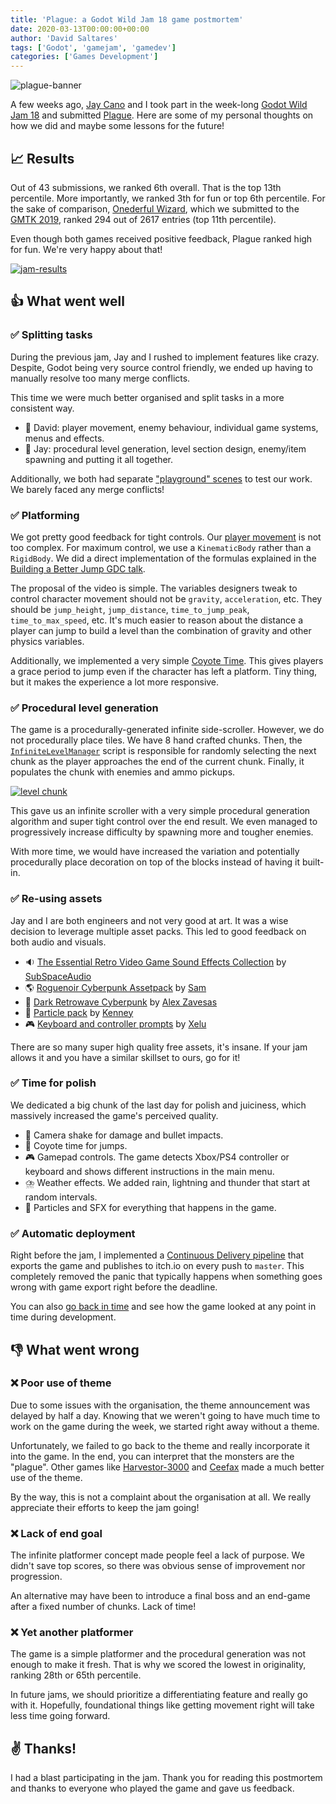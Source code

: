 ```yaml
---
title: 'Plague: a Godot Wild Jam 18 game postmortem'
date: 2020-03-13T00:00:00+00:00
author: 'David Saltares'
tags: ['Godot', 'gamejam', 'gamedev']
categories: ['Games Development']
---
```


![plague-banner](/img/plague/header.png)

A few weeks ago, [Jay Cano](https://twitter.com/senthe) and I took part in the week-long [Godot Wild Jam 18](https://itch.io/jam/godot-wild-jam-18) and submitted [Plague](https://dsaltares.itch.io/plague). Here are some of my personal thoughts on how we did and maybe some lessons for the future!

## 📈 Results

Out of 43 submissions, we ranked 6th overall. That is the top 13th percentile. More importantly, we ranked 3th for fun or top 6th percentile. For the sake of comparison, [Onederful Wizard](game-jams/onederful-wizzard/), which we submitted to the [GMTK 2019](https://itch.io/jam/gmtk-2019), ranked 294 out of 2617 entries (top 11th percentile).

Even though both games received positive feedback, Plague ranked high for fun. We're very happy about that!

[![jam-results](/img/plague/jam-results.png)](/img/plague/jam-results.png)

## 👍 What went well

### ✅ Splitting tasks

During the previous jam, Jay and I rushed to implement features like crazy. Despite, Godot being very source control friendly, we ended up having to manually resolve too many merge conflicts.

This time we were much better organised and split tasks in a more consistent way.

- 👋 David: player movement, enemy behaviour, individual game systems, menus and effects.
- 👋 Jay: procedural level generation, level section design, enemy/item spawning and putting it all together.

Additionally, we both had separate ["playground" scenes](https://github.com/dsaltares/godot-wild-jam-18/blob/c2a13c5d40c06146a80b24380b4654cdcfcb5198/game/david/david_test.tscn) to test our work. We barely faced any merge conflicts!

### ✅ Platforming

We got pretty good feedback for tight controls. Our [player movement](https://github.com/dsaltares/godot-wild-jam-18/blob/master/game/Player/Move.gd) is not too complex. For maximum control, we use a `KinematicBody` rather than a `RigidBody`. We did a direct implementation of the formulas explained in the [Building a Better Jump GDC talk](https://www.youtube.com/watch?v=hG9SzQxaCm8).

<YouTube videoId="hG9SzQxaCm8" />

The proposal of the video is simple. The variables designers tweak to control character movement should not be `gravity`, `acceleration`, etc. They should be `jump_height`, `jump_distance`, `time_to_jump_peak`, `time_to_max_speed`, etc. It's much easier to reason about the distance a player can jump to build a level than the combination of gravity and other physics variables.

Additionally, we implemented a very simple [Coyote Time](https://github.com/dsaltares/godot-wild-jam-18/blob/5da19b57e42014a3a9f26b64c782a51b5925a39c/game/Player/Air.gd#L33). This gives players a grace period to jump even if the character has left a platform. Tiny thing, but it makes the experience a lot more responsive.

### ✅ Procedural level generation

The game is a procedurally-generated infinite side-scroller. However, we do not procedurally place tiles. We have 8 hand crafted chunks. Then, the [`InfiniteLevelManager`](https://github.com/dsaltares/godot-wild-jam-18/blob/5da19b57e42014a3a9f26b64c782a51b5925a39c/game/Levels/InfiniteLevelManager.gd) script is responsible for randomly selecting the next chunk as the player approaches the end of the current chunk. Finally, it populates the chunk with enemies and ammo pickups.

[![level chunk](/img/plague/levelchunk.png)](/img/plague/levelchunk.png)

This gave us an infinite scroller with a very simple procedural generation algorithm and super tight control over the end result. We even managed to progressively increase difficulty by spawning more and tougher enemies.

With more time, we would have increased the variation and potentially procedurally place decoration on top of the blocks instead of having it built-in.

### ✅ Re-using assets

Jay and I are both engineers and not very good at art. It was a wise decision to leverage multiple asset packs. This led to good feedback on both audio and visuals.

- 🔉 [The Essential Retro Video Game Sound Effects Collection](https://opengameart.org/content/512-sound-effects-8-bit-style) by [SubSpaceAudio](https://opengameart.org/users/subspaceaudio)
- 🌎 [Roguenoir Cyberpunk Assetpack](https://s4m-ur4i.itch.io/roguenoir-cyberpunk-assetpack-pixelart) by [Sam](https://s4m-ur4i.itch.io/)
- 🎵 [Dark Retrowave Cyberpunk](https://www.jamendo.com/track/1655535/dark-retrowave-cyberpunk) by [Alex Zavesas](https://www.jamendo.com/artist/486413/alexzavesa)
- 🌟 [Particle pack](https://www.kenney.nl/assets/particle-pack) by [Kenney](https://www.kenney.nl/)
- 🎮 [Keyboard and controller prompts](https://opengameart.org/content/free-keyboard-and-controllers-prompts-pack) by [Xelu](https://opengameart.org/users/xelu)

There are so many super high quality free assets, it's insane. If your jam allows it and you have a similar skillset to ours, go for it!

### ✅ Time for polish

We dedicated a big chunk of the last day for polish and juiciness, which massively increased the game's perceived quality.

- 🎥 Camera shake for damage and bullet impacts.
- 🦘 Coyote time for jumps.
- 🎮 Gamepad controls. The game detects Xbox/PS4 controller or keyboard and shows different instructions in the main menu.
- ⛈️ Weather effects. We added rain, lightning and thunder that start at random intervals.
- 🌟 Particles and SFX for everything that happens in the game.

### ✅ Automatic deployment

Right before the jam, I implemented a [Continuous Delivery pipeline](/continuous-delivery-pipeline-for-godot-and-itch.io/) that exports the game and publishes to itch.io on every push to `master`. This completely removed the panic that typically happens when something goes wrong with game export right before the deadline.

You can also [go back in time](https://github.com/dsaltares/godot-wild-jam-18/releases) and see how the game looked at any point in time during development.

## 👎 What went wrong

### ❌ Poor use of theme

Due to some issues with the organisation, the theme announcement was delayed by half a day. Knowing that we weren't going to have much time to work on the game during the week, we started right away without a theme.

Unfortunately, we failed to go back to the theme and really incorporate it into the game. In the end, you can interpret that the monsters are the "plague". Other games like [Harvestor-3000](https://joel127.itch.io/harvestor-3000) and [Ceefax](https://heyyeh.itch.io/ceefax) made a much better use of the theme.

By the way, this is not a complaint about the organisation at all. We really appreciate their efforts to keep the jam going!

### ❌ Lack of end goal

The infinite platformer concept made people feel a lack of purpose. We didn't save top scores, so there was obvious sense of improvement nor progression.

An alternative may have been to introduce a final boss and an end-game after a fixed number of chunks. Lack of time!

### ❌ Yet another platformer

The game is a simple platformer and the procedural generation was not enough to make it fresh. That is why we scored the lowest in originality, ranking 28th or 65th percentile.

In future jams, we should prioritize a differentiating feature and really go with it. Hopefully, foundational things like getting movement right will take less time going forward.

## ✌️ Thanks!

I had a blast participating in the jam. Thank you for reading this postmortem and thanks to everyone who played the game and gave us feedback.
